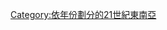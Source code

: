 {{Portal|東南亞}}
{{Year by category
|m=2
|c=0
|d=2
|y=1
|cat=東南亞
|in = 東南亞
|sortkey=Southeast Asia
|parent=2020年代東南亞
|subcat=2021年亞洲
}}
[[Category:依年份劃分的21世紀東南亞|Category:依年份劃分的21世紀東南亞]]